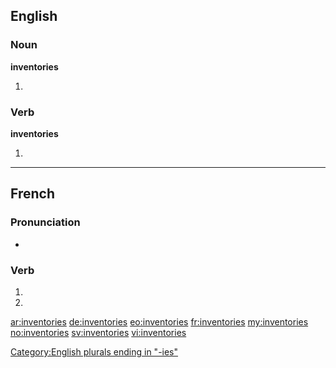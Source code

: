{{also|inventoriés}}
==English==

===Noun===
'''inventories'''

# {{plural of|inventory}}

===Verb===
'''inventories'''

# {{third-person singular of|inventory}}

[[Category:English plurals ending in "-ies"]]

----

==French==

===Pronunciation===
* {{homophones|inventorie|inventorient}}

===Verb===
{{fr-verb-form}}

# {{conjugation of|inventorier||2|s|pres|ind|lang=fr}}
# {{conjugation of|inventorier||2|s|pres|sub|lang=fr}}


[[ar:inventories]]
[[de:inventories]]
[[eo:inventories]]
[[fr:inventories]]
[[my:inventories]]
[[no:inventories]]
[[sv:inventories]]
[[vi:inventories]]